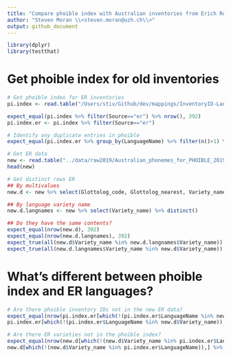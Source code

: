 ```yaml
---
title: "Compare phoible index with Australian inventories from Erich Round"
author: "Steven Moran \\<steven.moran@uzh.ch\\>"
output: github_document
---
```

  
```r
library(dplyr)
library(testthat)
```

# Get phoible index for old inventories
```r
# Get phoible index for ER inventories
pi.index <- read.table("/Users/stiv/Github/dev/mappings/InventoryID-LanguageCodes.tsv", sep="\t", quote="\"", header=T, na.strings=c("","NA"), stringsAsFactors = FALSE)

expect_equal(pi.index %>% filter(Source=="er") %>% nrow(), 392)
pi.index.er <- pi.index %>% filter(Source=="er")

# Identify any duplicate entries in phoible
expect_equal(pi.index.er %>% group_by(LanguageName) %>% filter(n()>1) %>% nrow(), 0)
```

```r
# Get ER data
new <- read.table("../data/raw2019/Australian_phonemes_for_PHOIBLE_20190118.tsv", sep="\t", quote="\"", header=T, na.strings=c("","NA"), stringsAsFactors = FALSE)
head(new)
```

```r
# Get distinct rows ER
## By multivalues
new.d <- new %>% select(Glottolog_code, Glottolog_nearest, Variety_name, Source_ref) %>% group_by(Glottolog_code, Glottolog_nearest, Variety_name, Source_ref) %>% distinct()

## By language variety name
new.d.langnames <- new %>% select(Variety_name) %>% distinct()

## Do they have the same contents?
expect_equal(nrow(new.d), 392)
expect_equal(nrow(new.d.langnames), 392)
expect_true(all(new.d$Variety_name %in% new.d.langnames$Variety_name))
expect_true(all(new.d.langnames$Variety_name %in% new.d$Variety_name))
```


# What's different between phoible index and ER languages?
```r
# Are there phoible inventory IDs not in the new ER data?
expect_equal(nrow(pi.index.er[which(!(pi.index.er$LanguageName %in% new.d$Variety_name)),] %>% arrange(LanguageName)), 0)
pi.index.er[which(!(pi.index.er$LanguageName %in% new.d$Variety_name)),] %>% arrange(LanguageName)

# Are there ER varieties not in the phoible index?
expect_equal(nrow(new.d[which(!(new.d$Variety_name %in% pi.index.er$LanguageName)),] %>% arrange(Variety_name)), 0)
new.d[which(!(new.d$Variety_name %in% pi.index.er$LanguageName)),] %>% arrange(Variety_name)
```
